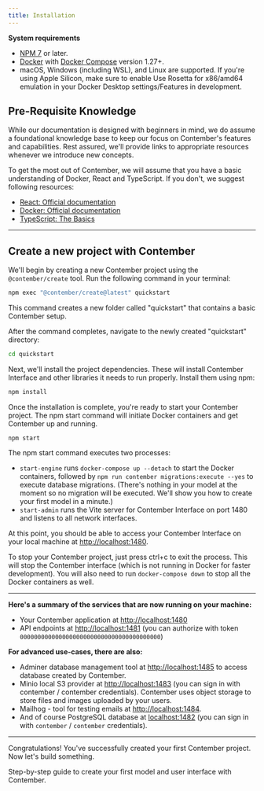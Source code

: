 ```yaml
---
title: Installation
---
```



**System requirements**

- [NPM 7](https://docs.npmjs.com/downloading-and-installing-node-js-and-npm) or later.
- [Docker](https://docs.docker.com/install/) with [Docker Compose](https://docs.docker.com/compose/install/) version 1.27+.
- macOS, Windows (including WSL), and Linux are supported. If you're using Apple Silicon, make sure to enable Use Rosetta for x86/amd64 emulation in your Docker Desktop settings/Features in development.

## Pre-Requisite Knowledge

While our documentation is designed with beginners in mind, we do assume a foundational knowledge base to keep our focus on Contember's features and capabilities. Rest assured, we'll provide links to appropriate resources whenever we introduce new concepts.

To get the most out of Contember, we will assume that you have a basic understanding of Docker, React and TypeScript. If you don't, we suggest following resources:

- [React: Official documentation](https://react.dev/learn)
- [Docker: Official documentation](https://docs.docker.com/get-started/)
- [TypeScript: The Basics](https://www.typescriptlang.org/docs/handbook/2/basic-types.html)

---

## Create a new project with Contember

We'll begin by creating a new Contember project using the `@contember/create` tool. Run the following command in your terminal:

```bash
npm exec "@contember/create@latest" quickstart
```

This command creates a new folder called "quickstart" that contains a basic Contember setup.

After the command completes, navigate to the newly created "quickstart" directory:

```bash
cd quickstart
```

Next, we'll install the project dependencies. These will install Contember Interface and other libraries it needs to run properly. Install them using npm:

```bash
npm install
```

Once the installation is complete, you're ready to start your Contember project. The npm start command will initiate Docker containers and get Contember up and running.

```
npm start
```

The npm start command executes two processes:

- `start-engine` runs `docker-compose up --detach` to start the Docker containers, followed by `npm run contember migrations:execute --yes` to execute database migrations. <span class="smallNote">(There's nothing in your model at the moment so no migration will be executed. We'll show you how to create your first model in a minute.)</span>
- `start-admin` runs the Vite server for Contember Interface on port 1480 and listens to all network interfaces.

At this point, you should be able to access your Contember Interface on your local machine at [http://localhost:1480](http://localhost:1480).

To stop your Contember project, just press ctrl+c to exit the process. This will stop the Contember interface (which is not running in Docker for faster development). You will also need to run `docker-compose down` to stop all the Docker containers as well.

---

**Here's a summary of the services that are now running on your machine:**

- Your Contember application at [http://localhost:1480](http://localhost:1480)
- API endpoints at [http://localhost:1481](http://localhost:1481) (you can authorize with token `0000000000000000000000000000000000000000`)

**For advanced use-cases, there are also:**

- Adminer database management tool at [http://localhost:1485](http://localhost:1485) to access database created by Contember.
- Minio local S3 provider at [http://localhost:1483](http://localhost:1483) (you can sign in with contember / contember credentials). Contember uses object storage to store files and images uploaded by your users.
- Mailhog - tool for testing emails at [http://localhost:1484](http://localhost:1484).
- And of course PostgreSQL database at [localhost:1482](localhost:1482) (you can sign in with `contember` / `contember` credentials).

---

Congratulations! You've successfully created your first Contember project. Now let's build something.

<DocsCards>
  <DocsCard header="Build your first project with Contember" href="/intro/quickstart">
    <p>Step-by-step guide to create your first model and user interface with Contember.</p>
  </DocsCard>
</DocsCards>